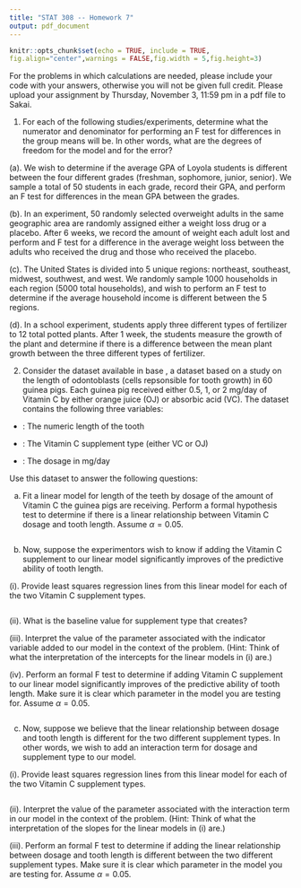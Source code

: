 ---
title: "STAT 308 -- Homework 7"
output: pdf_document
---

```{r setup, include=FALSE}
knitr::opts_chunk$set(echo = TRUE, include = TRUE,
fig.align="center",warnings = FALSE,fig.width = 5,fig.height=3)
```

For the problems in which calculations are needed, please include your \texttt{R} code with your answers, otherwise you will not be given full credit.  Please upload your assignment by Thursday, November 3, 11:59 pm in a pdf file to Sakai.

1. For each of the following studies/experiments, determine what the numerator and denominator for performing an F test for differences in the group means will be.  In other words, what are the degrees of freedom for the model and for the error?

(a).  We wish to determine if the average GPA of Loyola students is different between the four different grades (freshman, sophomore, junior, senior).  We sample a total of 50 students in each grade, record their GPA, and perform an F test for differences in the mean GPA between the grades.

(b).  In an experiment, 50 randomly selected overweight adults in the same geographic area are randomly assigned either a weight loss drug or a placebo.  After 6 weeks, we record the amount of weight each adult lost and perform and F test for a difference in the average weight loss between the adults who received the drug and those who received the placebo.

(c).  The United States is divided into 5 unique regions: northeast, southeast, midwest, southwest, and west.  We randomly sample 1000 households in each region (5000 total households), and wish to perform an F test to determine if the average household income is different between the 5 regions.

(d).  In a school experiment, students apply three different types of fertilizer to 12 total potted plants.  After 1 week, the students measure the growth of the plant and determine if there is a difference between the mean plant growth between the three different types of fertilizer.

2. Consider the dataset \texttt{ToothGrowth} available in base \texttt{R}, a dataset based on a study on the length of odontoblasts (cells repsonsible for tooth growth) in 60 guinea pigs.  Each guinea pig received either 0.5, 1, or 2 mg/day of Vitamin C by either orange juice (OJ) or absorbic acid (VC).   The dataset contains the following three variables:

- \texttt{len}: The numeric length of the tooth

- \texttt{supp}: The Vitamin C supplement type (either VC or OJ)

- \texttt{dose}: The dosage in mg/day

Use this dataset to answer the following questions:

a.  Fit a linear model for length of the teeth by dosage of the amount of Vitamin C the guinea pigs are receiving.   Perform a formal hypothesis test to determine if there is a linear relationship between Vitamin C dosage and tooth length.  Assume $\alpha = 0.05$.

```{r}
```

b. Now, suppose the experimentors wish to know if adding the Vitamin C supplement to our linear model significantly improves of the predictive ability of tooth length.

(i).  Provide least squares regression lines from this linear model for each of the two Vitamin C supplement types.

```{r}
```

(ii). What is the baseline value for supplement type that \texttt{R} creates?

(iii).  Interpret the value of the parameter associated with the indicator variable added to our model in the context of the problem. (Hint: Think of what the interpretation of the intercepts for the linear models in (i) are.)

(iv).  Perform an formal F test to determine if adding Vitamin C supplement to our linear model significantly improves of the predictive ability of tooth length.  Make sure it is clear which parameter in the model you are testing for.  Assume $\alpha = 0.05$.

```{r}
```

c.  Now, suppose we believe that the linear relationship between dosage and tooth length is different for the two different supplement types.  In other words, we wish to add an interaction term for dosage and supplement type to our model.

(i).  Provide least squares regression lines from this linear model for each of the two Vitamin C supplement types.

```{r}
```

(ii).  Interpret the value of the parameter associated with the interaction term in our model in the context of the problem.  (Hint: Think of what the interpretation of the slopes for the linear models in (i) are.)

(iii).  Perform an formal F test to determine if adding the linear relationship between dosage and tooth length is different between the two different supplement types.  Make sure it is clear which parameter in the model you are testing for.  Assume $\alpha = 0.05$.

```{r}
```

